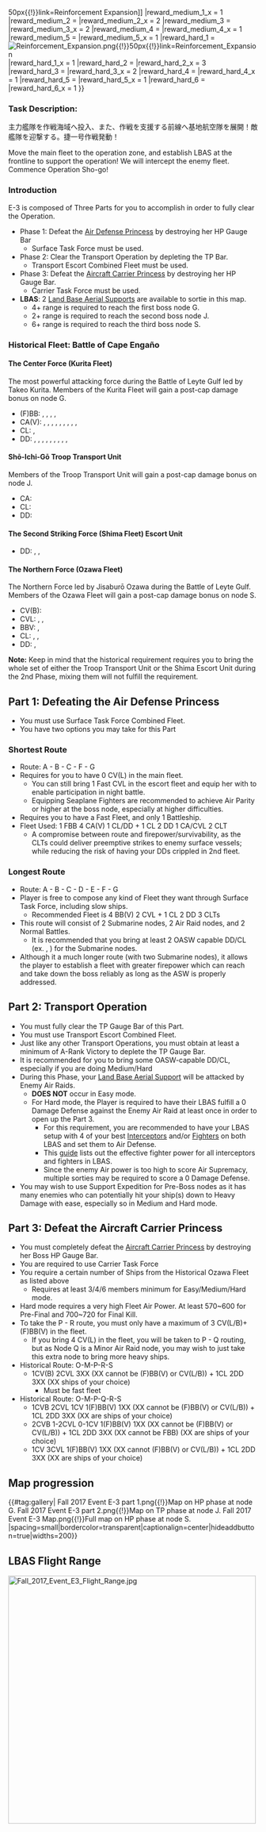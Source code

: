 {{Event/MapPageHeader
|form = 
|spreadsheet = 
|thread = 
}}
{{Event/MapInfo
|en = Commence Operation Shō-Ichi-Gō!
|jp = 捷一号作戦、作戦発動!
|romaji = Shō-Ichi-Gō Sakusen、Sakusen Hatsudō!
|tag = E3
|mechanics = Combined Fleet@Combined Fleet, Abyssal Combined Fleet@Abyssal Combined Fleet, Transport Load-Off@Events/Mechanics#Map-specific_Mechanics, Ship Locking@Events/Mechanics#Ship_Locking, Unlockable Nodes@Events/Mechanics#Node_specific_details, Land Base Aerial Support@Land Base Aerial Support, Striking Force@Striking_Force, LoS Check@Events/Mechanics#LoS_Check
<!--
|transport = true
-->
|hp_all = 
|hp_easy = 660 HP, 530 TP, 1225
|hp_medium = 765 HP, 570 TP, 1400
|hp_hard = 1020 HP, 700 TP, 1575
<!--
|show_kills = true
|kills_all = 
|kills_easy = ?
|kills_medium = ?
|kills_hard = ?
-->
|show_kills = 
|kills_all = 
|kills_easy = 
|kills_medium = 
|kills_hard = 
|reward_all = 
|reward_easy_1 = {{EquipmentCardKai|Action Report|size=50px}}
|reward_easy_1_x = 2
|reward_easy_2 = {{EquipmentCardKai|Fleet Command Facility|size=50px}}
|reward_easy_2_x = 1
|reward_easy_3 = {{EquipmentCardKai|Type 4 Fighter Hayate|size=50px}}
|reward_easy_3_x = 1
|reward_medium_1 = [[File:Reinforcement Expansion.png{{!}}50px{{!}}link=Reinforcement Expansion]] 
|reward_medium_1_x = 1
|reward_medium_2 = {{EquipmentCardKai|Underway Replenishment|size=50px}}
|reward_medium_2_x = 2
|reward_medium_3 = {{EquipmentCardKai|Action Report|size=50px}}
|reward_medium_3_x = 2
|reward_medium_4 = {{EquipmentCardKai|Fleet Command Facility|size=50px}}
|reward_medium_4_x =  1
|reward_medium_5 = {{EquipmentCardKai|Type 4 Fighter Hayate|size=50px}}
|reward_medium_5_x = 1
|reward_hard_1 = [[File:Reinforcement Expansion.png{{!}}50px{{!}}link=Reinforcement Expansion]] 
|reward_hard_1_x = 1
|reward_hard_2 = {{EquipmentCardKai|Underway Replenishment|size=50px}}
|reward_hard_2_x = 3
|reward_hard_3 = {{EquipmentCardKai|Action Report|size=50px}}
|reward_hard_3_x = 2
|reward_hard_4 = {{EquipmentCardKai|Fleet Command Facility|size=50px}}
|reward_hard_4_x = 1
|reward_hard_5 = {{EquipmentCardKai|Type 4 Fighter Hayate|size=50px}}
|reward_hard_5_x = 1
|reward_hard_6 = {{EquipmentCardKai|Toukai (901 Air Group)|size=50px}}
|reward_hard_6_x = 1
}}
{{MapBranchingTable
|title = E-3 Starting Points

|0 -> 1 =  
* Do not meet the requirements to start at either 2 or 3.
|0 -> 2 =  
* Meet all of the following requirements:
** Starting point 2 is unlocked.
** Transport Combined Fleet
** Do not meet the requirement to start at 3.
|0 -> 3 = 
* Meet all of the following requirements:
** Starting point 3 is unlocked.
** Carrier Task Force
}}

{{MapBranchingTable
|title = E-3 Branching Rules Part 1

|B -> C = 
* Do not meet the requirements to go to D.
|B -> D = 
* Meet one of the following requirements while using a Transport Combined Fleet:
** All 3 members of the Troop Transport Unit are present.
** All 3 members of the Second Striking Force Escort are present.
* Or meet all of the following requirements:
** Fast Fleet
** Amount of (F)BB(V) = 0 '''OR''' 2
** Main Fleet contains no CV(L/B) while using a Surface/Carrier Task Force.

|C -> D = 
* Do not meet the requirements to go to F.
|C -> F =
* Meet all of the following requirements:
** Surface Task Force
** Fast Fleet
** Main Fleet contains no CV(L/B)
** If the amount of Kurita Fleet members ≧ 10:
*** Amount of (F)BB(V) ≦ 3
** Else:
*** Amount of (F)BB(V) ≦ 1 (Hard?)

|E -> F =
* Do not meet the requirements to go to H.
|E -> H =
* Meet all of the following requirements:
** Node H is unlocked.
** Transport Combined Fleet

|F -> G = * Fixed Route

|H -> I/empty = * Fail the LoS check.
|H -> J = * Pass the LoS check.
}}

{{MapBranchingTable
|title = E-3 Branching Rules Part 2
|order = M, K, N, P, R

|M/empty -> K, P = * Active branching

|K -> L = * ???
|K -> N = * ???

|N -> L = * Do not meet the requirements to go to Q.
|N -> Q = 
* Meet all of the following requirements:
** Amount of (F)BB(V) + CV(L/B) ≦ 6
** If Escort contains a battleship:
*** Fleet must be Fast.

|P -> N = 
* Do not meet the requirements to go to either Q or R.
|P -> Q = 
* Meet all of the following requirements:
** Do not meet the requirements to go to R.
** Escort may contain no (F)BB(V)
** Amount of (F)BB(V) + CV(L/B) ≦ 5.
** Amount of CV ≦ 1 (CVB does not count).
** Amount of Ozawa Fleet members ≧ 3/4/6 on Easy/Medium/Hard.
|P -> R = 
* Meet all of the following requirements:
** Escort may contain no (F)BB(V)
** Amount of (F)BB(V) + CV(L/B) ≦ 3
** Amount of CV ≦ 1 (CVB does not count).
** Amount of Ozawa Fleet members ≧ 3/4/6 on Easy/Medium/Hard.
** ???

|R -> S = * Pass the LoS check.
|R -> T/empty = * Fail the LoS check.
}}

===Task Description:===
主力艦隊を作戦海域へ投入、また、作戦を支援する前線へ基地航空隊を展開！敵艦隊を迎撃する。捷一号作戦発動！

Move the main fleet to the operation zone, and establish LBAS at the frontline to support the operation! We will intercept the enemy fleet. Commence Operation Sho-go!

===Introduction===
E-3 is composed of Three Parts for you to accomplish in order to fully clear the Operation.
*Phase 1: Defeat the [[Air Defense Princess]] by destroying her HP Gauge Bar
**Surface Task Force must be used.
*Phase 2: Clear the Transport Operation by depleting the TP Bar.
**Transport Escort Combined Fleet must be used.
*Phase 3: Defeat the [[Aircraft Carrier Princess]] by destroying her HP Gauge Bar.
**Carrier Task Force must be used.
*'''LBAS''': 2 [[Land Base Aerial Support|Land Base Aerial Supports]] are available to sortie in this map.
**4+ range is required to reach the first boss node G.
**2+ range is required to reach the second boss node J.
**6+ range is required to reach the third boss node S.

===Historical Fleet: Battle of Cape Engaño===
====The Center Force (Kurita Fleet)====
The most powerful attacking force during the Battle of Leyte Gulf led by Takeo Kurita. Members of the Kurita Fleet will gain a post-cap damage bonus on node G.
* (F)BB: {{ShipLink|Yamato}}, {{ShipLink|Musashi}}, {{ShipLink|Nagato Kai Ni|text=Nagato}}, {{ShipLink|Kongou Kai Ni|text=Kongou}}, {{ShipLink|Haruna Kai Ni|text=Haruna}}
* CA(V): {{ShipLink|Atago Kai|text=Atago}}, {{ShipLink|Takao Kai|text=Takao}}, {{ShipLink|Maya Kai Ni|text=Maya}}, {{ShipLink|Choukai Kai Ni|text=Choukai}}, {{ShipLink|Myoukou Kai Ni|text=Myoukou}}, {{ShipLink|Haguro Kai Ni|text=Haguro}}, {{ShipLink|Kumano Kai Ni|Kumano Carrier Kai Ni|text=Kumano}}, {{ShipLink|Suzuya Kai Ni|Suzuya Carrier Kai Ni|text=Suzuya}}, {{ShipLink|Tone Kai Ni|text=Tone}}, {{ShipLink|Chikuma Kai Ni|text=Chikuma}}
* CL: {{ShipLink|Noshiro Kai|text=Noshiro}}, {{ShipLink|Yahagi Kai|text=Yahagi}}
* DD: {{ShipLink|Shimakaze Kai|text=Shimakaze}}, {{ShipLink|Hayashimo Kai|text=Hayashimo}}, {{ShipLink|Okinami Kai|text=Okinami}}, {{ShipLink|Naganami Kai|text=Naganami}}, {{ShipLink|Nowaki Kai|text=Nowaki}}, {{ShipLink|Kiyoshimo Kai|text=Kiyoshimo}}, {{ShipLink|Urakaze Kai|text=Urakaze}}, {{ShipLink|Yukikaze Kai|text=Yukikaze}}, {{ShipLink|Hamakaze Kai|text=Hamakaze}}, {{ShipLink|Isokaze Kai|text=Isokaze}}

====Shō-Ichi-Gō Troop Transport Unit====
Members of the Troop Transport Unit will gain a post-cap damage bonus on node J.
* CA: {{ShipLink|Aoba}}
* CL: {{ShipLink|Kinu Kai Ni|text=Kinu}}
* DD: {{ShipLink|Uranami}}

====The Second Striking Force (Shima Fleet) Escort Unit====
* DD: {{ShipLink|Hatsuharu Kai Ni|text=Hatsuharu}}, {{ShipLink|Hatsushimo Kai Ni|text=Hatsushimo}}, {{ShipLink|Wakaba Kai|text=Wakaba}}

====The Northern Force (Ozawa Fleet)====
The Northern Force led by Jisaburō Ozawa during the Battle of Leyte Gulf. Members of the Ozawa Fleet will gain a post-cap damage bonus on node S.
* CV(B): {{ShipLink|Zuikaku Kai Ni A|text=Zuikaku}}
* CVL: {{ShipLink|Chitose A|Chitose Carrier Kai Ni|text=Chitose}}, {{ShipLink|Chiyoda A|Chiyoda Carrier Kai Ni|text=Chiyoda}}, {{ShipLink|Zuihou Kai|text=Zuihou}}
* BBV: {{ShipLink|Hyuuga Kai|text=Hyuuga}}, {{ShipLink|Ise Kai|text=Ise}}
* CL: {{ShipLink|Isuzu Kai Ni|text=Isuzu}}, {{ShipLink|Ooyodo Kai|text=Ooyodo}}, {{ShipLink|Tama Kai|text=Tama}}
* DD: {{ShipLink|Akizuki}}, {{ShipLink|Hatsuzuki}}

'''Note:''' Keep in mind that the historical requirement requires you to bring the whole set of either the Troop Transport Unit or the Shima Escort Unit during the 2nd Phase, mixing them will not fulfill the requirement.

{{clear}}

==Part 1: Defeating the Air Defense Princess==
*You must use Surface Task Force Combined Fleet.
*You have two options you may take for this Part
===Shortest Route===
*Route: A - B - C - F - G
*Requires for you to have 0 CV(L) in the main fleet.
** You can still bring 1 Fast CVL in the escort fleet and equip her with {{EquipmentLink|Night Operation Aviation Personnel}} to enable participation in night battle.
** Equipping Seaplane Fighters are recommended to achieve Air Parity or higher at the boss node, especially at higher difficulties.
*Requires you to have a Fast Fleet, and only 1 Battleship.
*Fleet Used: 1 FBB 4 CA(V) 1 CL/DD + 1 CL 2 DD 1 CA/CVL 2 CLT
**A compromise between route and firepower/survivability, as the CLTs could deliver preemptive strikes to enemy surface vessels; while reducing the risk of having your DDs crippled in 2nd fleet.

===Longest Route===
*Route: A - B - C - D - E - F - G
*Player is free to compose any kind of Fleet they want through Surface Task Force, including slow ships.
**Recommended Fleet is 4 BB(V) 2 CVL + 1 CL 2 DD 3 CLTs
*This route will consist of 2 Submarine nodes, 2 Air Raid nodes, and 2 Normal Battles.
**It is recommended that you bring at least 2 OASW capable DD/CL (ex. {{ShipLink|Isuzu/Kai Ni}}, {{ShipLink|Asashio/Kai Ni D}}) for the Submarine nodes.
*Although it a much longer route (with two Submarine nodes), it allows the player to establish a fleet with greater firepower which can reach and take down the boss reliably as long as the ASW is properly addressed.

==Part 2: Transport Operation==
*You must fully clear the TP Gauge Bar of this Part.
*You must use Transport Escort Combined Fleet.
*Just like any other Transport Operations, you must obtain at least a minimum of A-Rank Victory to deplete the TP Gauge Bar.
*It is recommended for you to bring some OASW-capable DD/CL, especially if you are doing Medium/Hard
*During this Phase, your [[Land Base Aerial Support]] will be attacked by Enemy Air Raids.
**'''DOES NOT''' occur in Easy mode.
**For Hard mode, the Player is required to have their LBAS fulfill a 0 Damage Defense against the Enemy Air Raid at least once in order to open up the Part 3.
***For this requirement, you are recommended to have your LBAS setup with 4 of your best [[List of Interceptor Fighters by stats|Interceptors]] and/or [[List of Fighters by stats|Fighters]] on both LBAS and set them to Air Defense.
***This [[User_blog:Setakat/Interceptor_Fighter_Effectiveness_Reference|guide]] lists out the effective fighter power for all interceptors and fighters in LBAS.
***Since the enemy Air power is too high to score Air Supremacy, multiple sorties may be required to score a 0 Damage Defense.
*You may wish to use Support Expedition for Pre-Boss nodes as it has many enemies who can potentially hit your ship(s) down to Heavy Damage with ease, especially so in Medium and Hard mode.

==Part 3: Defeat the Aircraft Carrier Princess==
*You must completely defeat the [[Aircraft Carrier Princess]] by destroying her Boss HP Gauge Bar.
*You are required to use Carrier Task Force
*You require a certain number of Ships from the Historical Ozawa Fleet as listed above
**Requires at least 3/4/6 members minimum for Easy/Medium/Hard mode.
*Hard mode requires a very high Fleet Air Power. At least 570~600 for Pre-Final and 700~720 for Final Kill.
*To take the P - R route, you must only have a maximum of 3 CV(L/B)+ (F)BB(V) in the fleet.
**If you bring 4 CV(L) in the fleet, you will be taken to P - Q routing, but as Node Q is a Minor Air Raid node, you may wish to just take this extra node to bring more heavy ships.
*Historical Route: O-M-P-R-S
**1CV(B) 2CVL 3XX (XX cannot be (F)BB(V) or CV(L/B)) + 1CL 2DD 3XX (XX ships of your choice)
***Must be fast fleet
*Historical Route: O-M-P-Q-R-S
**1CVB 2CVL 1CV 1(F)BB(V) 1XX (XX cannot be (F)BB(V) or CV(L/B)) + 1CL 2DD 3XX (XX are ships of your choice)
**2CVB 1-2CVL 0-1CV 1(F)BB(V) 1XX (XX cannot be (F)BB(V) or CV(L/B)) + 1CL 2DD 3XX (XX cannot be FBB) (XX are ships of your choice)
**1CV 3CVL 1(F)BB(V) 1XX (XX cannot (F)BB(V) or CV(L/B)) + 1CL 2DD 3XX (XX are ships of your choice)

==Map progression==
{{#tag:gallery|
Fall 2017 Event E-3 part 1.png{{!}}Map on HP phase at node G.
Fall 2017 Event E-3 part 2.png{{!}}Map on TP phase at node J.
Fall 2017 Event E-3 Map.png{{!}}Full map on HP phase at node S.
|spacing=small|bordercolor=transparent|captionalign=center|hideaddbutton=true|widths=200}}
{{clear}}

==LBAS Flight Range==
[[File:Fall 2017 Event E3 Flight Range.jpg|500px|center]]
{{Event/MapPageFooter}}